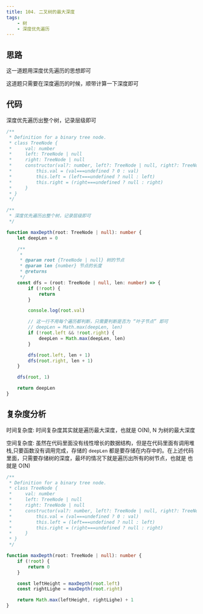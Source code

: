 ```yaml
---
title: 104. 二叉树的最大深度
tags:
    - 树
    - 深度优先遍历
---
```



## 思路

这一道题用深度优先遍历的思想即可

这道题只需要在深度遍历的时候，顺带计算一下深度即可

## 代码

<Tabs>
<TabItem value="1" label="解法1" default>

深度优先遍历出整个树，记录层级即可

```ts
/**
 * Definition for a binary tree node.
 * class TreeNode {
 *     val: number
 *     left: TreeNode | null
 *     right: TreeNode | null
 *     constructor(val?: number, left?: TreeNode | null, right?: TreeNode | null) {
 *         this.val = (val===undefined ? 0 : val)
 *         this.left = (left===undefined ? null : left)
 *         this.right = (right===undefined ? null : right)
 *     }
 * }
 */

/**
 * 深度优先遍历出整个树，记录层级即可
 */

function maxDepth(root: TreeNode | null): number {
    let deepLen = 0

    /**
     *
     * @param root {TreeNode | null} 树的节点
     * @param len {number} 节点的长度
     * @returns
     */
    const dfs = (root: TreeNode | null, len: number) => {
        if (!root) {
            return
        }

        console.log(root.val)

        // 这一行不用每个遍历都判断，只需要判断是否为 “叶子节点” 即可
        // deepLen = Math.max(deepLen, len)
        if (!root.left && !root.right) {
            deepLen = Math.max(deepLen, len)
        }

        dfs(root.left, len + 1)
        dfs(root.right, len + 1)
    }

    dfs(root, 1)

    return deepLen
}
```

## 复杂度分析

时间复杂度: 时间复杂度其实就是遍历最大深度，也就是 O(N), N 为树的最大深度

空间复杂度: 虽然在代码里面没有线性增长的数据结构，但是在代码里面有调用堆栈,只要函数没有调用完成，存储的 `deepLen` 都是要存储在内存中的。在上述代码里面，只需要存储树的深度，最坏的情况下就是遍历出所有的树节点，也就是 也就是 O(N)

</TabItem>

<TabItem value="2" label="解法二">

```ts
/**
 * Definition for a binary tree node.
 * class TreeNode {
 *     val: number
 *     left: TreeNode | null
 *     right: TreeNode | null
 *     constructor(val?: number, left?: TreeNode | null, right?: TreeNode | null) {
 *         this.val = (val===undefined ? 0 : val)
 *         this.left = (left===undefined ? null : left)
 *         this.right = (right===undefined ? null : right)
 *     }
 * }
 */

function maxDepth(root: TreeNode | null): number {
    if (!root) {
        return 0
    }

    const leftHeight = maxDepth(root.left)
    const rightLighe = maxDepth(root.right)

    return Math.max(leftHeight, rightLighe) + 1
}
```

</TabItem>

</Tabs>
